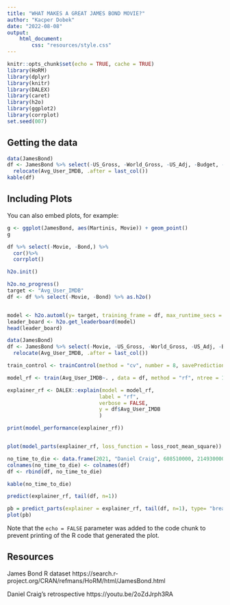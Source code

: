 ```yaml
---
title: "WHAT MAKES A GREAT JAMES BOND MOVIE?"
author: "Kacper Dobek"
date: "2022-08-08"
output: 
    html_document:
        css: "resources/style.css"
---
```


```r
knitr::opts_chunk$set(echo = TRUE, cache = TRUE)
library(HoRM)
library(dplyr)
library(knitr)
library(DALEX)
library(caret)
library(h2o)
library(ggplot2)
library(corrplot)
set.seed(007)
```

## Getting the data

```r
data(JamesBond)
df <- JamesBond %>% select(-US_Gross, -World_Gross, -US_Adj, -Budget, -Avg_User_Rtn_Tom) %>%
  relocate(Avg_User_IMDB, .after = last_col())
kable(df)
```

## Including Plots

You can also embed plots, for example:

```r
g <- ggplot(JamesBond, aes(Martinis, Movie)) + geom_point()
g

```

```r

df %>% select(-Movie, -Bond,) %>%
  cor()%>% 
  corrplot()
```

```r

h2o.init()

h2o.no_progress()
target <- "Avg_User_IMDB"
df <- df %>% select(-Movie, -Bond) %>% as.h2o()



```


```r

model <- h2o.automl(y= target, training_frame = df, max_runtime_secs = 30, max_models = 5, nfolds = 10)
leader_board <- h2o.get_leaderboard(model)
head(leader_board)

```

```r

data(JamesBond)
df <- JamesBond %>% select(-Movie, -US_Gross, -World_Gross, -US_Adj, -Budget, -Avg_User_Rtn_Tom) %>%
  relocate(Avg_User_IMDB, .after = last_col())

train_control <- trainControl(method = "cv", number = 8, savePredictions = "all")

model_rf <- train(Avg_User_IMDB~. , data = df, method = "rf", ntree = 100, trControl = train_control)

explainer_rf <- DALEX::explain(model = model_rf,
                              label = "rf",
                              verbose = FALSE,
                              y = df$Avg_User_IMDB
                              )

print(model_performance(explainer_rf))


plot(model_parts(explainer_rf, loss_function = loss_root_mean_square))
```
```r
no_time_to_die <- data.frame(2021, "Daniel Craig", 608510000, 214930000, 163, 0, 1, 1, 66, 109, 1, 0)
colnames(no_time_to_die) <- colnames(df)
df <- rbind(df, no_time_to_die)

kable(no_time_to_die)

predict(explainer_rf, tail(df, n=1))

pb = predict_parts(explainer = explainer_rf, tail(df, n=1), type= "break_down")
plot(pb)
```
Note that the `echo = FALSE` parameter was added to the code chunk to prevent printing of the R code that generated the plot.

## Resources

James Bond R dataset https://search.r-project.org/CRAN/refmans/HoRM/html/JamesBond.html

Daniel Craig's retrospective https://youtu.be/2oZdJrph3RA


